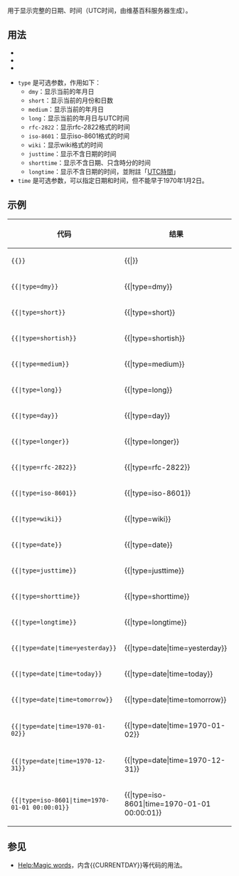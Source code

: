 {{Documentation subpage}}
<!-- EDIT TEMPLATE DOCUMENTATION BELOW THIS LINE -->

{{tl|{{BASEPAGENAME}}}}用于显示完整的日期、时间（UTC时间，由维基百科服务器生成）。

== 用法 ==
<!-- Abstract usage of the template -->

*<code>{{tl|{{BASEPAGENAME}}}}</code>
*<code>{{tlp|{{BASEPAGENAME}}|type&#61;''value''}}</code>
*<code>{{tlp|{{BASEPAGENAME}}|type&#61;''value''&#124;time&#61;''value''}}</code>

* <code>type</code> 是可选参数，作用如下：
** <tt>dmy</tt>：显示当前的年月日
** <tt>short</tt>：显示当前的月份和日数
** <tt>medium</tt>：显示当前的年月日
** <tt>long</tt>：显示当前的年月日与UTC时间
** <tt>rfc-2822</tt>：显示rfc-2822格式的时间
** <tt>iso-8601</tt>：显示iso-8601格式的时间
** <tt>wiki</tt>：显示wiki格式的时间
** <tt>justtime</tt>：显示不含日期的时间
** <tt>shorttime</tt>：显示不含日期、只含時分的时间
** <tt>longtime</tt>：显示不含日期的时间，並附註「[[協調世界時|UTC時間]]」
* <code>time</code> 是可选参数，可以指定日期和时间，但不能早于1970年1月2日。

== 示例 ==
<!-- for the documentation don't subst the result -->
{| class="wikitable"
! 代码
! 结果
|-
| valign="top" | <code>{&#123;{{BASEPAGENAME}}&#125;}</code>
| {{{{BASEPAGENAME}}|}}
|-
| valign="top" | <code>{&#123;{{BASEPAGENAME}}&#124;type=dmy&#125;}</code>
| {{{{BASEPAGENAME}}|type=dmy}}
|-
| valign="top" | <code>{&#123;{{BASEPAGENAME}}&#124;type=short&#125;}</code>
| {{{{BASEPAGENAME}}|type=short}}
|-
| valign="top" | <code>{&#123;{{BASEPAGENAME}}&#124;type=shortish&#125;}</code>
| {{{{BASEPAGENAME}}|type=shortish}}
|-
| valign="top" | <code>{&#123;{{BASEPAGENAME}}&#124;type=medium&#125;}</code>
| {{{{BASEPAGENAME}}|type=medium}}
|-
| valign="top" | <code>{&#123;{{BASEPAGENAME}}&#124;type=long&#125;}</code>
| {{{{BASEPAGENAME}}|type=long}}
|-
| valign="top" | <code>{&#123;{{BASEPAGENAME}}&#124;type=day&#125;}</code>
| {{{{BASEPAGENAME}}|type=day}}
|-
| valign="top" | <code>{&#123;{{BASEPAGENAME}}&#124;type=longer&#125;}</code>
| {{{{BASEPAGENAME}}|type=longer}}
|-
| valign="top" | <code>{&#123;{{BASEPAGENAME}}&#124;type=rfc-2822&#125;}</code>
| {{{{BASEPAGENAME}}|type=rfc-2822}}
|-
| valign="top" | <code>{&#123;{{BASEPAGENAME}}&#124;type=iso-8601&#125;}</code>
| {{{{BASEPAGENAME}}|type=iso-8601}}
|-
| valign="top" | <code>{&#123;{{BASEPAGENAME}}&#124;type=wiki&#125;}</code>
| {{{{BASEPAGENAME}}|type=wiki}}
|-
| valign="top" | <code>{&#123;{{BASEPAGENAME}}&#124;type=date&#125;}</code>
| {{{{BASEPAGENAME}}|type=date}}
|-
| valign="top" | <code>{&#123;{{BASEPAGENAME}}&#124;type=justtime&#125;}</code>
| {{{{BASEPAGENAME}}|type=justtime}}
|-
| valign="top" | <code>{&#123;{{BASEPAGENAME}}&#124;type=shorttime&#125;}</code>
| {{{{BASEPAGENAME}}|type=shorttime}}
|-
| valign="top" | <code>{&#123;{{BASEPAGENAME}}&#124;type=longtime&#125;}</code>
| {{{{BASEPAGENAME}}|type=longtime}}
|-
| valign="top" | <code>{&#123;{{BASEPAGENAME}}&#124;type=date&#124;time=yesterday&#125;}</code>
| {{{{BASEPAGENAME}}|type=date|time=yesterday}}
|-
| valign="top" | <code>{&#123;{{BASEPAGENAME}}&#124;type=date&#124;time=today&#125;}</code>
| {{{{BASEPAGENAME}}|type=date|time=today}}
|-
| valign="top" | <code>{&#123;{{BASEPAGENAME}}&#124;type=date&#124;time=tomorrow&#125;}</code>
| {{{{BASEPAGENAME}}|type=date|time=tomorrow}}
|-
| valign="top" | <code>{&#123;{{BASEPAGENAME}}&#124;type=date&#124;time=1970-01-02&#125;}</code>
| {{{{BASEPAGENAME}}|type=date|time=1970-01-02}}
|-
| valign="top" | <code>{&#123;{{BASEPAGENAME}}&#124;type=date&#124;time=1970-12-31&#125;}</code>
| {{{{BASEPAGENAME}}|type=date|time=1970-12-31}}
|-
| valign="top" | <code>{&#123;{{BASEPAGENAME}}&#124;type=iso-8601&#124;time=1970-01-01 00:00:01&#125;}</code>
| {{{{BASEPAGENAME}}|type=iso-8601|time=1970-01-01 00:00:01}}
|}

== 参见 ==
* [[m:Help:Magic words|Help:Magic words]]，内含<nowiki>{{CURRENTDAY}}</nowiki>等代码的用法。

<includeonly>
<!-- ADD CATEGORIES BELOW THIS LINE -->
[[Category:日期计算模板|{{PAGENAME}}]]

<!-- ADD INTERWIKIS BELOW THIS LINE -->

</includeonly>